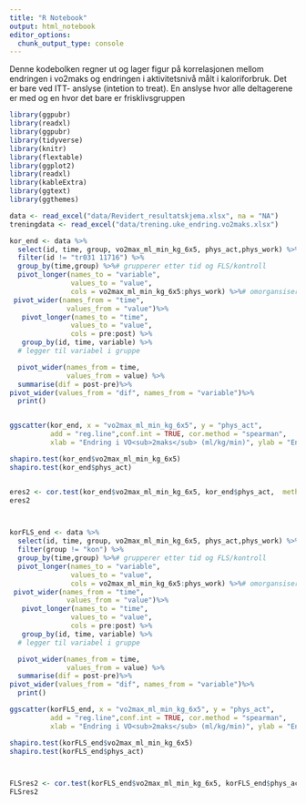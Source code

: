 ```yaml
---
title: "R Notebook"
output: html_notebook
editor_options: 
  chunk_output_type: console
---
```

Denne kodebolken regner ut og lager figur på korrelasjonen mellom endringen i
vo2maks og endringen i aktivitetsnivå målt i kaloriforbruk. Det er bare ved 
ITT- anslyse (intetion to treat). En anslyse hvor alle deltagerene er med og en 
hvor det bare er frisklivsgruppen

```r
library(ggpubr)
library(readxl)
library(ggpubr)
library(tidyverse)
library(knitr)
library(flextable)
library(ggplot2)
library(readxl)
library(kableExtra)
library(ggtext)
library(ggthemes)

data <- read_excel("data/Revidert_resultatskjema.xlsx", na = "NA")
treningdata <- read_excel("data/trening.uke_endring.vo2maks.xlsx")

kor_end <- data %>%
  select(id, time, group, vo2max_ml_min_kg_6x5, phys_act,phys_work) %>%
  filter(id != "tr031 11716") %>%
  group_by(time,group) %>%# grupperer etter tid og FLS/kontroll
  pivot_longer(names_to = "variable", 
               values_to = "value",
               cols = vo2max_ml_min_kg_6x5:phys_work) %>%# omorgansiserer tallene for å få verdier nedover
 pivot_wider(names_from = "time",
              values_from = "value")%>%
   pivot_longer(names_to = "time", 
               values_to = "value",
               cols = pre:post) %>%
   group_by(id, time, variable) %>% 
  # legger til variabel i gruppe

  pivot_wider(names_from = time, 
              values_from = value) %>%
  summarise(dif = post-pre)%>%
pivot_wider(values_from = "dif", names_from = "variable")%>%
  print()


ggscatter(kor_end, x = "vo2max_ml_min_kg_6x5", y = "phys_act",
          add = "reg.line",conf.int = TRUE, cor.method = "spearman",
          xlab = "Endring i VO<sub>2maks</sub> (ml/kg/min)", ylab = "Endring i Kcal/uke i FA") + theme_clean(base_size = 17) + theme(axis.title.x = element_markdown(size = 15))

shapiro.test(kor_end$vo2max_ml_min_kg_6x5)
shapiro.test(kor_end$phys_act)


eres2 <- cor.test(kor_end$vo2max_ml_min_kg_6x5, kor_end$phys_act,  method = "spearman")
eres2



korFLS_end <- data %>%
  select(id, time, group, vo2max_ml_min_kg_6x5, phys_act,phys_work) %>%
  filter(group != "kon") %>%
  group_by(time,group) %>%# grupperer etter tid og FLS/kontroll
  pivot_longer(names_to = "variable", 
               values_to = "value",
               cols = vo2max_ml_min_kg_6x5:phys_work) %>%# omorgansiserer tallene for å få verdier nedover
 pivot_wider(names_from = "time",
              values_from = "value")%>%
   pivot_longer(names_to = "time", 
               values_to = "value",
               cols = pre:post) %>%
   group_by(id, time, variable) %>% 
  # legger til variabel i gruppe

  pivot_wider(names_from = time, 
              values_from = value) %>%
  summarise(dif = post-pre)%>%
pivot_wider(values_from = "dif", names_from = "variable")%>%
  print()

ggscatter(korFLS_end, x = "vo2max_ml_min_kg_6x5", y = "phys_act", 
          add = "reg.line",conf.int = TRUE, cor.method = "spearman",
          xlab = "Endring i VO<sub>2maks</sub> (ml/kg/min)", ylab = "Endring i Kcal/uke i FA") + theme_clean(base_size = 17) + theme(axis.title.x = element_markdown(size = 15))

shapiro.test(korFLS_end$vo2max_ml_min_kg_6x5)
shapiro.test(korFLS_end$phys_act)



FLSres2 <- cor.test(korFLS_end$vo2max_ml_min_kg_6x5, korFLS_end$phys_act,  method = "spearman")
FLSres2

```


